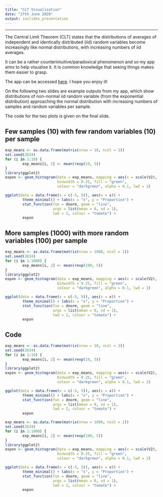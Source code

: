 ```yaml
---
title: "CLT Visualisation"
date: "27th June 2020"
output: ioslides_presentation
---
```


***

The Central Limit Theorem (CLT) states that the distributions of averages of independent and identically distributed (iid) random variables become increasingly like normal distributions, with increasing numbers of iid averages.

It can be a rather counterintuitive/paradoxical phenomenon and so my app aims to help visualise it. It is common knowledge that seeing things makes them easier to grasp.

The app can be accessed [here](https://kmacierzanka.shinyapps.io/CLT_Visualisation/?_ga=2.56793834.1371673961.1593229039-1643379641.1593229039). I hope you enjoy it!

On the following two slides are example outputs from my app, which show distributions of non-normal iid random variable (from the exponential distribution) approaching the normal distribution with increasing numbers of samples and random variables per sample.

The code for the two plots is given on the final slide.

## Few samples (10) with few random variables (10) per sample

```r
exp_means <- as.data.frame(matrix(nrow = 10, ncol = 2))
set.seed(2634)
for (i in 1:10) {
        exp_means[i, 2] <- mean(rexp(10, 5))
}
library(ggplot2)
expon <- geom_histogram(data = exp_means, mapping = aes(x = scale(V2), y = ..density..),
                        binwidth = 0.25, fill = "green",
                        colour = "darkgreen", alpha = 0.1, lwd = 1)

ggplot(data = data.frame(x = c(-5, 5)), aes(x = x)) +
        theme_minimal() + labs(x = "x", y = "Proportion") +
        stat_function(fun = dnorm, geom = "line",
                      args = list(mean = 0, sd = 1),
                      lwd = 2, colour = "tomato") +
        expon
```

## More samples (1000) with more random variables (100) per sample

```r
exp_means <- as.data.frame(matrix(nrow = 1000, ncol = 2))
set.seed(2634)
for (i in 1:1000) {
        exp_means[i, 2] <- mean(rexp(100, 5))
}
library(ggplot2)
expon <- geom_histogram(data = exp_means, mapping = aes(x = scale(V2), y = ..density..),
                        binwidth = 0.25, fill = "green",
                        colour = "darkgreen", alpha = 0.1, lwd = 1)

ggplot(data = data.frame(x = c(-5, 5)), aes(x = x)) +
        theme_minimal() + labs(x = "x", y = "Proportion") +
        stat_function(fun = dnorm, geom = "line",
                      args = list(mean = 0, sd = 1),
                      lwd = 2, colour = "tomato") +
        expon
```

## Code

```r
exp_means <- as.data.frame(matrix(nrow = 10, ncol = 2))
set.seed(2634)
for (i in 1:10) {
        exp_means[i, 2] <- mean(rexp(10, 5))
}
library(ggplot2)
expon <- geom_histogram(data = exp_means, mapping = aes(x = scale(V2), y = ..density..),
                        binwidth = 0.25, fill = "green",
                        colour = "darkgreen", alpha = 0.1, lwd = 1)

ggplot(data = data.frame(x = c(-5, 5)), aes(x = x)) +
        theme_minimal() + labs(x = "x", y = "Proportion") +
        stat_function(fun = dnorm, geom = "line",
                      args = list(mean = 0, sd = 1),
                      lwd = 2, colour = "tomato") +
        expon
```

```r
exp_means <- as.data.frame(matrix(nrow = 1000, ncol = 2))
set.seed(2634)
for (i in 1:1000) {
        exp_means[i, 2] <- mean(rexp(100, 5))
}
library(ggplot2)
expon <- geom_histogram(data = exp_means, mapping = aes(x = scale(V2), y = ..density..),
                        binwidth = 0.25, fill = "green",
                        colour = "darkgreen", alpha = 0.1, lwd = 1)

ggplot(data = data.frame(x = c(-5, 5)), aes(x = x)) +
        theme_minimal() + labs(x = "x", y = "Proportion") +
        stat_function(fun = dnorm, geom = "line",
                      args = list(mean = 0, sd = 1),
                      lwd = 2, colour = "tomato") +
        expon
```

